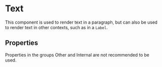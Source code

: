 
# Text

This component is used to render text in a paragraph, but can also be used to render text in other contexts, such as in a `Label`.

<Meta of={ComponentStories} />

<Canvas of={ComponentStories.API} layout='padded'/>

## Properties

Properties in the groups Other and Internal are not recommended to be used.

<Controls of={ComponentStories.API} />
